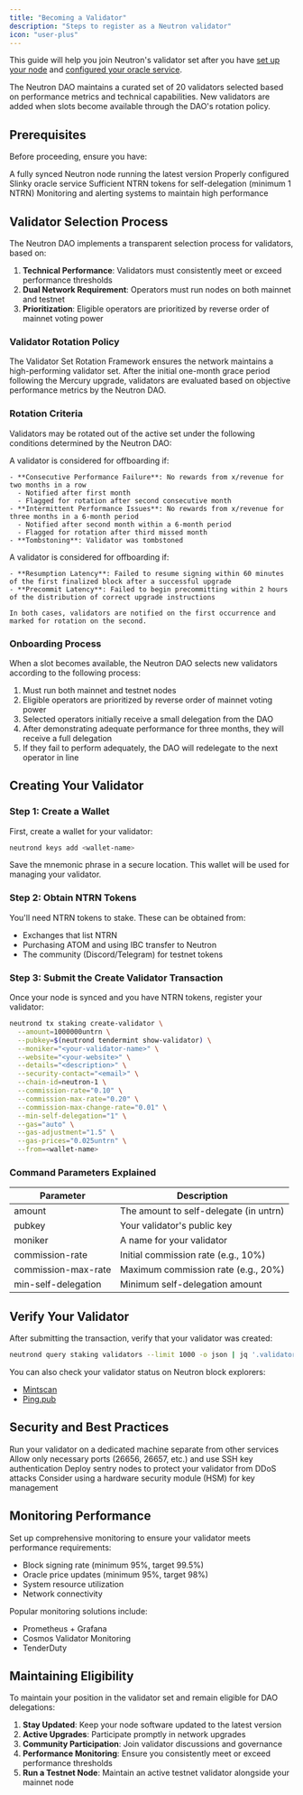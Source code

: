 ```yaml
---
title: "Becoming a Validator"
description: "Steps to register as a Neutron validator"
icon: "user-plus"
---
```


This guide will help you join Neutron's validator set after you have [set up your node](/validators/running-a-node) and [configured your oracle service](/validators/oracle-setup).

<Note>
  The Neutron DAO maintains a curated set of 20 validators selected based on performance metrics and technical capabilities. New validators are added when slots become available through the DAO's rotation policy.
</Note>

## Prerequisites

Before proceeding, ensure you have:

<CheckboxGroup>
  <Checkbox title="Full Node Setup">
    A fully synced Neutron node running the latest version
  </Checkbox>
  <Checkbox title="Oracle Configuration">
    Properly configured Slinky oracle service
  </Checkbox>
  <Checkbox title="NTRN Tokens">
    Sufficient NTRN tokens for self-delegation (minimum 1 NTRN)
  </Checkbox>
  <Checkbox title="Monitoring">
    Monitoring and alerting systems to maintain high performance
  </Checkbox>
</CheckboxGroup>

## Validator Selection Process

The Neutron DAO implements a transparent selection process for validators, based on:

1. **Technical Performance**: Validators must consistently meet or exceed performance thresholds
2. **Dual Network Requirement**: Operators must run nodes on both mainnet and testnet
3. **Prioritization**: Eligible operators are prioritized by reverse order of mainnet voting power

<div className="my-6 p-4 border-l-4 border-blue-500 bg-blue-50 dark:bg-blue-900 dark:bg-opacity-20">
  <h3 className="text-lg font-medium mb-2">Validator Rotation Policy</h3>
  <p>The Validator Set Rotation Framework ensures the network maintains a high-performing validator set. After the initial one-month grace period following the Mercury upgrade, validators are evaluated based on objective performance metrics by the Neutron DAO.</p>
</div>

### Rotation Criteria

Validators may be rotated out of the active set under the following conditions determined by the Neutron DAO:

<AccordionGroup>
  <Accordion title="Performance-Based Offboarding">
    A validator is considered for offboarding if:
    
    - **Consecutive Performance Failure**: No rewards from x/revenue for two months in a row
      - Notified after first month
      - Flagged for rotation after second consecutive month
    - **Intermittent Performance Issues**: No rewards from x/revenue for three months in a 6-month period
      - Notified after second month within a 6-month period
      - Flagged for rotation after third missed month
    - **Tombstoning**: Validator was tombstoned
  </Accordion>
  <Accordion title="Downtime-Based Offboarding">
    A validator is considered for offboarding if:
    
    - **Resumption Latency**: Failed to resume signing within 60 minutes of the first finalized block after a successful upgrade
    - **Precommit Latency**: Failed to begin precommitting within 2 hours of the distribution of correct upgrade instructions
    
    In both cases, validators are notified on the first occurrence and marked for rotation on the second.
  </Accordion>
</AccordionGroup>

### Onboarding Process

When a slot becomes available, the Neutron DAO selects new validators according to the following process:

1. Must run both mainnet and testnet nodes
2. Eligible operators are prioritized by reverse order of mainnet voting power 
3. Selected operators initially receive a small delegation from the DAO
4. After demonstrating adequate performance for three months, they will receive a full delegation
5. If they fail to perform adequately, the DAO will redelegate to the next operator in line

## Creating Your Validator

### Step 1: Create a Wallet

First, create a wallet for your validator:

```bash
neutrond keys add <wallet-name>
```

Save the mnemonic phrase in a secure location. This wallet will be used for managing your validator.

### Step 2: Obtain NTRN Tokens

You'll need NTRN tokens to stake. These can be obtained from:

- Exchanges that list NTRN
- Purchasing ATOM and using IBC transfer to Neutron
- The community (Discord/Telegram) for testnet tokens

### Step 3: Submit the Create Validator Transaction

Once your node is synced and you have NTRN tokens, register your validator:

```bash
neutrond tx staking create-validator \
  --amount=1000000untrn \
  --pubkey=$(neutrond tendermint show-validator) \
  --moniker="<your-validator-name>" \
  --website="<your-website>" \
  --details="<description>" \
  --security-contact="<email>" \
  --chain-id=neutron-1 \
  --commission-rate="0.10" \
  --commission-max-rate="0.20" \
  --commission-max-change-rate="0.01" \
  --min-self-delegation="1" \
  --gas="auto" \
  --gas-adjustment="1.5" \
  --gas-prices="0.025untrn" \
  --from=<wallet-name>
```

### Command Parameters Explained

<div className="overflow-x-auto">
  <table className="min-w-full divide-y divide-gray-200 dark:divide-gray-700">
    <thead>
      <tr className="bg-gray-50 dark:bg-gray-800">
        <th className="px-4 py-2 text-left text-xs font-medium text-gray-500 dark:text-gray-300 uppercase tracking-wider">Parameter</th>
        <th className="px-4 py-2 text-left text-xs font-medium text-gray-500 dark:text-gray-300 uppercase tracking-wider">Description</th>
      </tr>
    </thead>
    <tbody className="bg-white dark:bg-gray-900 divide-y divide-gray-200 dark:divide-gray-700">
      <tr>
        <td className="px-4 py-2 text-sm">amount</td>
        <td className="px-4 py-2 text-sm">The amount to self-delegate (in untrn)</td>
      </tr>
      <tr>
        <td className="px-4 py-2 text-sm">pubkey</td>
        <td className="px-4 py-2 text-sm">Your validator's public key</td>
      </tr>
      <tr>
        <td className="px-4 py-2 text-sm">moniker</td>
        <td className="px-4 py-2 text-sm">A name for your validator</td>
      </tr>
      <tr>
        <td className="px-4 py-2 text-sm">commission-rate</td>
        <td className="px-4 py-2 text-sm">Initial commission rate (e.g., 10%)</td>
      </tr>
      <tr>
        <td className="px-4 py-2 text-sm">commission-max-rate</td>
        <td className="px-4 py-2 text-sm">Maximum commission rate (e.g., 20%)</td>
      </tr>
      <tr>
        <td className="px-4 py-2 text-sm">min-self-delegation</td>
        <td className="px-4 py-2 text-sm">Minimum self-delegation amount</td>
      </tr>
    </tbody>
  </table>
</div>

## Verify Your Validator

After submitting the transaction, verify that your validator was created:

```bash
neutrond query staking validators --limit 1000 -o json | jq '.validators[] | select(.description.moniker=="<your-validator-name>")'
```

You can also check your validator status on Neutron block explorers:

- [Mintscan](https://www.mintscan.io/neutron)
- [Ping.pub](https://ping.pub/neutron)

## Security and Best Practices

<CardGroup cols={2}>
  <Card title="Dedicated Machine" icon="server" iconType="duotone">
    Run your validator on a dedicated machine separate from other services
  </Card>
  <Card title="Firewall Configuration" icon="shield-check" iconType="duotone">
    Allow only necessary ports (26656, 26657, etc.) and use SSH key authentication
  </Card>
  <Card title="Sentry Architecture" icon="network-wired" iconType="duotone">
    Deploy sentry nodes to protect your validator from DDoS attacks
  </Card>
  <Card title="Key Management" icon="key" iconType="duotone">
    Consider using a hardware security module (HSM) for key management
  </Card>
</CardGroup>

## Monitoring Performance

Set up comprehensive monitoring to ensure your validator meets performance requirements:

- Block signing rate (minimum 95%, target 99.5%)
- Oracle price updates (minimum 95%, target 98%)
- System resource utilization
- Network connectivity

Popular monitoring solutions include:

- Prometheus + Grafana
- Cosmos Validator Monitoring
- TenderDuty

## Maintaining Eligibility

To maintain your position in the validator set and remain eligible for DAO delegations:

1. **Stay Updated**: Keep your node software updated to the latest version
2. **Active Upgrades**: Participate promptly in network upgrades
3. **Community Participation**: Join validator discussions and governance
4. **Performance Monitoring**: Ensure you consistently meet or exceed performance thresholds
5. **Run a Testnet Node**: Maintain an active testnet validator alongside your mainnet node

